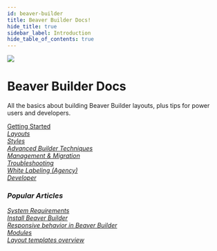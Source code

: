 ```yaml
---
id: beaver-builder
title: Beaver Builder Docs!
hide_title: true
sidebar_label: Introduction
hide_table_of_contents: true
---
```


<img className="index-hero" src="/img/index-beaver-builder--hero.jpg" />

<div className="markdown">
  <h1 className="category-index-title">Beaver Builder Docs</h1>
</div>

<p className="lead">All the basics about building Beaver Builder layouts, plus tips for
  power users and developers.</p>

<div className="row">
  <div className="col col--6">
    <a className="jump-to" href="/beaver-builder/getting-started" aria-label="Getting Started">
      <div className="jump-to--main">
        Getting Started
      </div>
      <div className="jump-to--icon">
        <i className="fas fa-chevron-right" />
      </div>
    </a>
    <a className="jump-to" href="/beaver-builder/layouts" aria-label="Layouts">
      <div className="jump-to--main">
        Layouts
      </div>
      <div className="jump-to--icon">
        <i className="fas fa-chevron-right" />
      </div>
    </a>
    <a className="jump-to" href="/beaver-builder/styles" aria-label="Styles">
      <div className="jump-to--main">
        Styles
      </div>
      <div className="jump-to--icon">
        <i className="fas fa-chevron-right" />
      </div>
    </a>
    <a className="jump-to" href="/beaver-builder/advanced-builder-techniques" aria-label="Advanced Builder Techniques">
      <div className="jump-to--main">
        Advanced Builder Techniques
      </div>
      <div className="jump-to--icon">
        <i className="fas fa-chevron-right" />
      </div>
    </a>
  </div>
  <div className="col col--6">
    <a className="jump-to" href="/beaver-builder/management-migration" aria-label="Management & Migration">
      <div className="jump-to--main">
        Management & Migration
      </div>
      <div className="jump-to--icon">
        <i className="fas fa-chevron-right" />
      </div>
    </a>
    <a className="jump-to" href="/beaver-builder/troubleshooting" aria-label="Troubleshooting">
      <div className="jump-to--main">
        Troubleshooting
      </div>
      <div className="jump-to--icon">
        <i className="fas fa-chevron-right" />
      </div>
    </a>
    <a className="jump-to" href="/beaver-builder/white-labeling" aria-label="White Labeling (Agency)">
      <div className="jump-to--main">
        White Labeling (Agency)
      </div>
      <div className="jump-to--icon">
        <i className="fas fa-chevron-right" />
      </div>
    </a>
    <a className="jump-to" href="/beaver-builder/developer" aria-label="Developer">
      <div className="jump-to--main">
        Developer
      </div>
      <div className="jump-to--icon">
        <i className="fas fa-chevron-right" />
      </div>
    </a>
  </div>
</div>

<div className="row">
  <div className="col markdown">
    <h3>Popular Articles</h3>
    <a className="jump-to" href="/beaver-builder/getting-started/system-requirements" aria-label="System Requirements">
      <div className="jump-to--main">
        System Requirements
      </div>
      <div className="jump-to--icon">
        <i className="fas fa-chevron-right" />
      </div>
    </a>
    <a className="jump-to" href="/beaver-builder/getting-started/install-beaver-builder" aria-label="Install Beaver Builder">
      <div className="jump-to--main">
        Install Beaver Builder
      </div>
      <div className="jump-to--icon">
        <i className="fas fa-chevron-right" />
      </div>
    </a>
    <a className="jump-to" href="/beaver-builder/layouts/responsive-design/" aria-label="Responsive behavior in Beaver Builder">
      <div className="jump-to--main">
        Responsive behavior in Beaver Builder
      </div>
      <div className="jump-to--icon">
        <i className="fas fa-chevron-right" />
      </div>
    </a>
    <a className="jump-to" href="/beaver-builder/layouts/modules/module-overview" aria-label="Beaver Builder Modules">
      <div className="jump-to--main">
        Modules
      </div>
      <div className="jump-to--icon">
        <i className="fas fa-chevron-right" />
      </div>
    </a>
    <a className="jump-to" href="/beaver-builder/layouts/templates/layout-templates-overview" aria-label="Layout templates overview">
      <div className="jump-to--main">
        Layout templates overview
      </div>
      <div className="jump-to--icon">
        <i className="fas fa-chevron-right" />
      </div>
    </a>
  </div>
</div>
